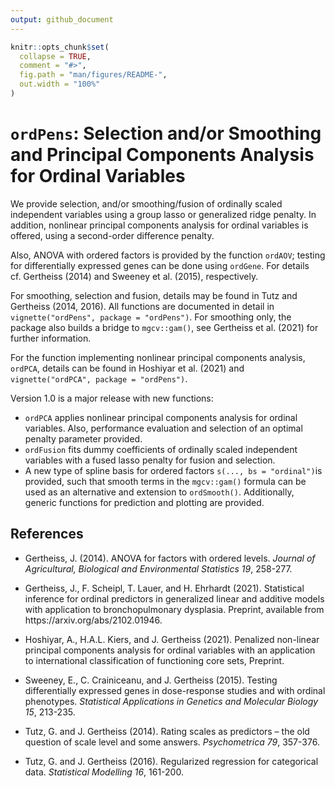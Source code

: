 ```yaml
---
output: github_document
---
```


<!-- README.md is generated from README.Rmd. Please edit that file -->

```r
knitr::opts_chunk$set(
  collapse = TRUE,
  comment = "#>",
  fig.path = "man/figures/README-",
  out.width = "100%"
)
```

# `ordPens`: Selection and/or Smoothing and Principal Components Analysis for Ordinal Variables

<!-- badges: start -->
<!-- badges: end -->

We provide selection, and/or smoothing/fusion of ordinally scaled independent variables using a group lasso or generalized ridge penalty. In addition, nonlinear principal components analysis for ordinal variables is offered, using a second-order difference penalty. 

Also, ANOVA with ordered factors is provided by the function `ordAOV`; testing for differentially expressed genes can be done using `ordGene`. For details cf. Gertheiss (2014) and Sweeney et al. (2015), respectively.

For smoothing, selection and fusion, details may be found in Tutz and Gertheiss (2014, 2016). 
All functions are documented in detail in `vignette("ordPens", package = "ordPens")`. For smoothing only, the package also builds a bridge to `mgcv::gam()`, see Gertheiss et al. (2021) for further information.

For the function implementing nonlinear principal components analysis, `ordPCA`, details can be found in Hoshiyar et al. (2021) and `vignette("ordPCA", package = "ordPens")`.


Version 1.0 is a major release with new functions:

* `ordPCA` applies nonlinear principal components analysis for ordinal variables.
Also, performance evaluation and selection of an optimal penalty parameter provided.  
* `ordFusion` fits dummy coefficients of ordinally scaled independent variables with a fused lasso penalty for fusion and selection.
* A new type of spline basis for ordered factors `s(..., bs = "ordinal")`is provided, such that smooth terms in the `mgcv::gam()` formula can be used as an alternative and extension to `ordSmooth()`. Additionally, generic functions for prediction and plotting are provided.  
 

## References

* Gertheiss, J. (2014). ANOVA for factors with ordered levels. *Journal of Agricultural, Biological and Environmental Statistics 19*, 258-277.

* Gertheiss, J., F. Scheipl, T. Lauer, and H. Ehrhardt (2021). Statistical inference for ordinal predictors in generalized linear and additive models with application to bronchopulmonary dysplasia. Preprint, available from https://arxiv.org/abs/2102.01946.

* Hoshiyar, A., H.A.L. Kiers, and J. Gertheiss (2021). Penalized non-linear principal components analysis for ordinal variables with an application to international classification of functioning core sets, Preprint.

* Sweeney, E., C. Crainiceanu, and J. Gertheiss (2015). Testing differentially expressed genes in dose-response studies and with ordinal phenotypes. *Statistical Applications in Genetics and Molecular Biology 15*, 213-235.

* Tutz, G. and J. Gertheiss (2014). Rating scales as predictors – the old question of scale level and some answers. *Psychometrica 79*, 357-376.

* Tutz, G. and J. Gertheiss (2016). Regularized regression for categorical data. *Statistical Modelling 16*, 161-200.
